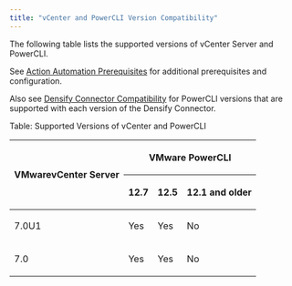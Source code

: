 ```yaml
---
title: "vCenter and PowerCLI Version Compatibility"
---
```


The following table lists the supported versions of vCenter Server and PowerCLI.

See [Action Automation Prerequisites](./Action_Automation_Prerequisites) for additional prerequisites and configuration.

Also see [Densify Connector Compatibility](./Action_Automation_Appendix) for PowerCLI versions that are supported with each version of the Densify Connector.

Table: Supported Versions of vCenter and PowerCLI

<table>
<thead>
<tr>
<th rowspan="2">
<p><span class="mc-variable Document.VM2 variable">VMware</span><span class="mc-variable Document.VM1 variable">vCenter Server</span></p>
</th>
<th colspan="3">
<p><span class="mc-variable Document.VM2 variable">VMware</span> PowerCLI</p>
</th>
</tr>
<tr rowspan="2">
<th>
<p>12.7</p>
</th>
<th>
<p>12.5</p>
</th>
<th>
<p>12.1 and older </p>
</th>
</tr>
</thead>
<tbody>
<tr>
<td>
<p>7.0U1</p>
</td>
<td>
<p>Yes</p>
</td>
<td>
<p>Yes</p>
</td>
<td>
<p>No</p>
</td>
</tr>
<tr>
<td>
<p>7.0</p>
</td>
<td>
<p>Yes</p>
</td>
<td>
<p>Yes</p>
</td>
<td>
<p>No</p>
</td>
</tr>
</tbody>
</table>

